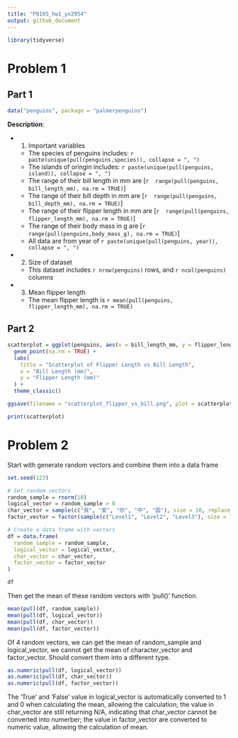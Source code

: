 ```yaml
---
title: "P8105_hw1_yx2954"
output: github_document
---
```


```r
library(tidyverse)
```

# Problem 1

## Part 1
```r
data("penguins", package = "palmerpenguins")
```
**Description**: 

*   1. Important variables
    * The species of penguins includes: `r paste(unique(pull(penguins,species)), collapse = ", ")`
    * The islands of oringin includes: `r paste(unique(pull(penguins, island)), collapse = ", ")`
    * The range of their bill length in mm are [`r  range(pull(penguins, bill_length_mm), na.rm = TRUE)`]
    * The range of their bill depth in mm are [`r  range(pull(penguins, bill_depth_mm), na.rm = TRUE)`]
    * The range of their flipper length in mm are [`r  range(pull(penguins, flipper_length_mm), na.rm = TRUE)`]
    * The range of their body mass in g are [`r  range(pull(penguins,body_mass_g), na.rm = TRUE)`]
    * All data are from year of `r paste(unique(pull(penguins, year)), collapse = ", ")`

*   2. Size of dataset
    * This dataset includes `r nrow(penguins)` rows, and `r ncol(penguins)` columns
    
*   3. Mean flipper length
    * The mean flipper length is `r mean(pull(penguins, flipper_length_mm), na.rm = TRUE)`
    
## Part 2
```r

scatterplot = ggplot(penguins, aes(x = bill_length_mm, y = flipper_length_mm, color = species)) +
  geom_point(na.rm = TRUE) +
  labs(
    title = "Scatterplot of Flipper Length vs Bill Length",
    x = "Bill Length (mm)",
    y = "Flipper Length (mm)"
  ) +
  theme_classic()

ggsave(filename = "scatterplot_flipper_vs_bill.png", plot = scatterplot, width = 10, height = 10, dpi = 300)

print(scatterplot)
```

# Problem 2

Start with generate random vectors and combine them into a data frame
```r

set.seed(123)

# Set random vectors
random_sample = rnorm(10)
logical_vector = random_sample > 0
char_vector = sample(c("我", "爱", "你", "中", "国"), size = 10, replace = TRUE)
factor_vector = factor(sample(c("Level1", "Level2", "Level3"), size = 10, replace = TRUE))

# Create a data frame with vectors
df = data.frame(
  random_sample = random_sample,
  logical_vector = logical_vector,
  char_vector = char_vector,
  factor_vector = factor_vector
)

df
```

Then get the mean of these random vectors with 'pull()' function.
```r
mean(pull(df, random_sample))
mean(pull(df, logical_vector))
mean(pull(df, char_vector))
mean(pull(df, factor_vector))
```

Of 4 random vectors, we can get the mean of random_sample and logical_vector, we cannot get the mean of character_vector and factor_vector. 
Should convert them into a different type. 

```r
as.numeric(pull(df, logical_vector))
as.numeric(pull(df, char_vector))
as.numeric(pull(df, factor_vector))
```

The 'True' and 'False' value in logical_vector is automatically converted to 1 and 0 when calculating the mean, allowing the calculation; the value in char_vector are still returning N/A, indicating that char_vector cannot be converted into numerber; the value in factor_vector are converted to numeric value, allowing the calculation of mean.
